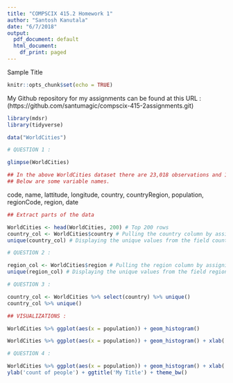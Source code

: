 ```yaml
---
title: "COMPSCIX 415.2 Homework 1"
author: "Santosh Kanutala"
date: "6/7/2018"
output:
  pdf_document: default
  html_document:
    df_print: paged
---
```



########## Sample Title


```r
knitr::opts_chunk$set(echo = TRUE)
```
My Github repository for my assignments can be found at this URL : (https://github.com/santumagic/compscix-415-2assignments.git)


```r
library(mdsr)
library(tidyverse)
```


```r
data("WorldCities")
```


```r
# QUESTION 1 :

glimpse(WorldCities)
```

```r
## In the above WorldCities dataset there are 23,018 observations and 10 Variables. 
## Below are some variable names.
```
code, name, lattitude, longitude, country, countryRegion, population, regionCode, region, date


```r
## Extract parts of the data

WorldCities <- head(WorldCities, 200) # Top 200 rows
country_col <- WorldCities$country # Pulling the country column by assigning it to country_col
unique(country_col) # Displaying the unique values from the field country_col

```


```r
# QUESTION 2 :

region_col <- WorldCities$region # Pulling the region column by assigning it to region_col
unique(region_col) # Displaying the unique values from the field region
```


```r
# QUESTION 3 : 

country_col <- WorldCities %>% select(country) %>% unique()
country_col %>% unique()
```

```r


## VISUALIZATIONS :

WorldCities %>% ggplot(aes(x = population)) + geom_histogram()

WorldCities %>% ggplot(aes(x = population)) + geom_histogram() + xlab('city population')
```


```r
# QUESTION 4 : 

WorldCities %>% ggplot(aes(x = population)) + geom_histogram() + xlab('city population') + 
ylab('count of people') + ggtitle('My Title') + theme_bw()
``` 







